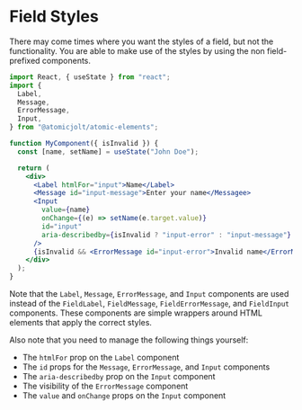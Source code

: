 
<Meta title="Fields/Docs/Field Styles" />

# Field Styles

There may come times where you want the styles of a field, but not the functionality. You are able to make use of the styles by using the non field-prefixed components.

```jsx
import React, { useState } from "react";
import {
  Label,
  Message,
  ErrorMessage,
  Input,
} from "@atomicjolt/atomic-elements";

function MyComponent({ isInvalid }) {
  const [name, setName] = useState("John Doe");

  return (
    <div>
      <Label htmlFor="input">Name</Label>
      <Message id="input-message">Enter your name</Messagee>
      <Input
        value={name}
        onChange={(e) => setName(e.target.value)}
        id="input"
        aria-describedby={isInvalid ? "input-error" : "input-message"}
      />
      {isInvalid && <ErrorMessage id="input-error">Invalid name</ErrorMessage>}
    </div>
  );
}
```

Note that the `Label`, `Message`, `ErrorMessage`, and `Input` components are used instead of the `FieldLabel`, `FieldMessage`, `FieldErrorMessage`, and `FieldInput` components.
These components are simple wrappers around HTML elements that apply the correct styles.

Also note that you need to manage the following things yourself:

- The `htmlFor` prop on the `Label` component
- The `id` props for the `Message`, `ErrorMessage`, and `Input` components
- The `aria-describedby` prop on the `Input` component
- The visibility of the `ErrorMessage` component
- The `value` and `onChange` props on the `Input` component
